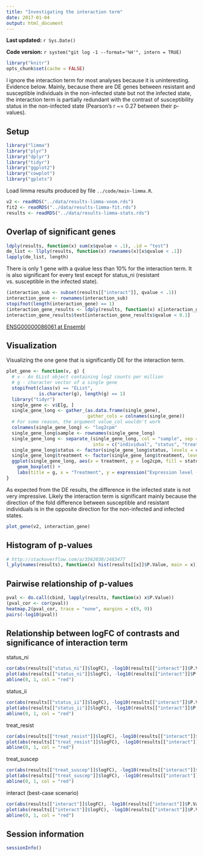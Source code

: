 ```yaml
---
title: "Investigating the interaction term"
date: 2017-01-04
output: html_document
---
```


**Last updated:** `r Sys.Date()`

**Code version:** `r system("git log -1 --format='%H'", intern = TRUE)`

```r
library("knitr")
opts_chunk$set(cache = FALSE)
```

I ignore the interaction term for most analyses because it is uninteresting.
Evidence below.
Mainly, because there are DE genes between resistant and susceptible individuals in the non-infected state but not the infected state, the interaction term is partially redundant with the contrast of susceptibility status in the non-infected state (Pearson's r ~= 0.27 between their p-values).

## Setup

```r
library("limma")
library("plyr")
library("dplyr")
library("tidyr")
library("ggplot2")
library("cowplot")
library("gplots")
```

Load limma results produced by file `../code/main-limma.R`.

```r
v2 <- readRDS("../data/results-limma-voom.rds")
fit2 <- readRDS("../data/results-limma-fit.rds")
results <- readRDS("../data/results-limma-stats.rds")
```

## Overlap of significant genes

```r
ldply(results, function(x) sum(x$qvalue < .1), .id = "test")
de_list <- llply(results, function(x) rownames(x)[x$qvalue < .1])
lapply(de_list, length)
```

There is only 1 gene with a qvalue less than 10% for the interaction term.
It is also significant for every test except for status_ni (resistant vs. susceptible in the infected state).

```r
(interaction_sub <- subset(results[["interact"]], qvalue < .1))
interaction_gene <- rownames(interaction_sub)
stopifnot(length(interaction_gene) == 1)
(interaction_gene_results <- ldply(results, function(x) x[interaction_gene, ], .id = "test"))
interaction_gene_results$test[interaction_gene_results$qvalue < 0.1]
```

[ENSG00000086061 at Ensembl](http://useast.ensembl.org/Homo_sapiens/Gene/Summary?db=core;g=ENSG00000086061;r=9:33025211-33039907;t=ENST00000330899)

## Visualization

Visualizing the one gene that is significantly DE for the interaction term.

```r
plot_gene <- function(v, g) {
  # v - An EList object containing log2 counts per million
  # g - character vector of a single gene
  stopifnot(class(v) == "EList",
            is.character(g), length(g) == 1)
  library("tidyr")
  single_gene <- v$E[g, ]
  single_gene_long <- gather_(as.data.frame(single_gene),
                              gather_cols = colnames(single_gene))
  # For some reason, the argument value_col wouldn't work
  colnames(single_gene_long) <- "log2cpm"
  single_gene_long$sample <- rownames(single_gene_long)
  single_gene_long <- separate_(single_gene_long, col = "sample", sep = "-",
                                into = c("individual", "status", "treatment"))
  single_gene_long$status <- factor(single_gene_long$status, levels = c("resist", "suscep"))
  single_gene_long$treatment <- factor(single_gene_long$treatment, levels = c("noninf", "infect"))
  ggplot(single_gene_long, aes(x = treatment, y = log2cpm, fill = status)) +
    geom_boxplot() +
    labs(title = g, x = "Treatment", y = expression("Expression level (" * log[2] * " cpm)"))
}
```

As expected from the DE results, the difference in the infected state is not very impressive.
Likely the interaction term is significant mainly because the direction of the fold difference between susceptible and resistant individuals is in the opposite direction for the non-infected and infected states.

```r
plot_gene(v2, interaction_gene)
```

## Histogram of p-values

```r
# http://stackoverflow.com/a/3562030/2483477
l_ply(names(results), function(x) hist(results[[x]]$P.Value, main = x))
```

## Pairwise relationship of p-values

```r
pval <- do.call(cbind, lapply(results, function(x) x$P.Value))
(pval_cor <- cor(pval))
heatmap.2(pval_cor, trace = "none", margins = c(9, 9))
pairs(-log10(pval))
```

## Relationship between logFC of contrasts and significance of interaction term

status_ni

```r
cor(abs(results[["status_ni"]]$logFC), -log10(results[["interact"]]$P.Value))
plot(abs(results[["status_ni"]]$logFC), -log10(results[["interact"]]$P.Value))
abline(0, 1, col = "red")
```

status_ii

```r
cor(abs(results[["status_ii"]]$logFC), -log10(results[["interact"]]$P.Value))
plot(abs(results[["status_ii"]]$logFC), -log10(results[["interact"]]$P.Value))
abline(0, 1, col = "red")
```

treat_resist

```r
cor(abs(results[["treat_resist"]]$logFC), -log10(results[["interact"]]$P.Value))
plot(abs(results[["treat_resist"]]$logFC), -log10(results[["interact"]]$P.Value))
abline(0, 1, col = "red")
```

treat_suscep

```r
cor(abs(results[["treat_suscep"]]$logFC), -log10(results[["interact"]]$P.Value))
plot(abs(results[["treat_suscep"]]$logFC), -log10(results[["interact"]]$P.Value))
abline(0, 1, col = "red")
```

interact (best-case scenario)

```r
cor(abs(results[["interact"]]$logFC), -log10(results[["interact"]]$P.Value))
plot(abs(results[["interact"]]$logFC), -log10(results[["interact"]]$P.Value))
abline(0, 1, col = "red")
```

## Session information

```r
sessionInfo()
```
